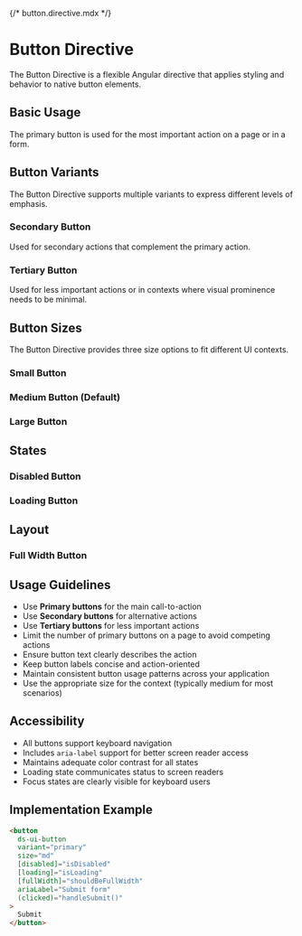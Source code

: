 {/* button.directive.mdx */}

<Meta title="Components/Button/Directive/Documentation" />

# Button Directive

The Button Directive is a flexible Angular directive that applies styling and behavior to native button elements.

## Basic Usage

The primary button is used for the most important action on a page or in a form.

<Canvas of={ButtonDirectiveStories.Directive_Primary} sourceState="shown">
  <Story of={ButtonDirectiveStories.Directive_Primary} />
</Canvas>

## Button Variants

The Button Directive supports multiple variants to express different levels of emphasis.

### Secondary Button

Used for secondary actions that complement the primary action.

<Canvas of={ButtonDirectiveStories.Directive_Secondary}>
  <Story of={ButtonDirectiveStories.Directive_Secondary} />
</Canvas>

### Tertiary Button

Used for less important actions or in contexts where visual prominence needs to be minimal.

<Canvas of={ButtonDirectiveStories.Directive_Tertiary}>
  <Story of={ButtonDirectiveStories.Directive_Tertiary} />
</Canvas>

## Button Sizes

The Button Directive provides three size options to fit different UI contexts.

### Small Button

<Canvas of={ButtonDirectiveStories.Directive_Small}>
  <Story of={ButtonDirectiveStories.Directive_Small} />
</Canvas>

### Medium Button (Default)

<Canvas of={ButtonDirectiveStories.Directive_Medium}>
  <Story of={ButtonDirectiveStories.Directive_Medium} />
</Canvas>

### Large Button

<Canvas of={ButtonDirectiveStories.Directive_Large}>
  <Story of={ButtonDirectiveStories.Directive_Large} />
</Canvas>

## States

### Disabled Button

<Canvas of={ButtonDirectiveStories.Directive_Disabled}>
  <Story of={ButtonDirectiveStories.Directive_Disabled} />
</Canvas>

### Loading Button

<Canvas of={ButtonDirectiveStories.Directive_Loading}>
  <Story of={ButtonDirectiveStories.Directive_Loading} />
</Canvas>

## Layout

### Full Width Button

<Canvas of={ButtonDirectiveStories.Directive_FullWidth}>
  <Story of={ButtonDirectiveStories.Directive_FullWidth} />
</Canvas>

## Usage Guidelines

- Use **Primary buttons** for the main call-to-action
- Use **Secondary buttons** for alternative actions
- Use **Tertiary buttons** for less important actions
- Limit the number of primary buttons on a page to avoid competing actions
- Ensure button text clearly describes the action
- Keep button labels concise and action-oriented
- Maintain consistent button usage patterns across your application
- Use the appropriate size for the context (typically medium for most scenarios)

## Accessibility

- All buttons support keyboard navigation
- Includes `aria-label` support for better screen reader access
- Maintains adequate color contrast for all states
- Loading state communicates status to screen readers
- Focus states are clearly visible for keyboard users

## Implementation Example

```html
<button
  ds-ui-button
  variant="primary"
  size="md"
  [disabled]="isDisabled"
  [loading]="isLoading"
  [fullWidth]="shouldBeFullWidth"
  ariaLabel="Submit form"
  (clicked)="handleSubmit()"
>
  Submit
</button>
```
